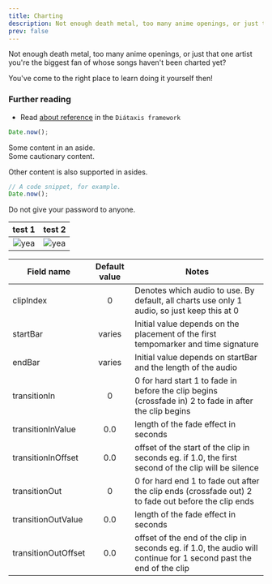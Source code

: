 ```yaml
---
title: Charting
description: Not enough death metal, too many anime openings, or just that one artist you're the biggest fan of whose songs haven't been charted yet? You've come to the right place to learn doing it yourself then!
prev: false
---
```



Not enough death metal, too many anime openings, or just that one artist you're the biggest fan of whose songs haven't been charted yet? 

You've come to the right place to learn doing it yourself then!

### Further reading

- Read [about reference](https://diataxis.fr/reference/) in the `Diátaxis framework`


```js
Date.now();

```

<Aside>Some content in an aside.</Aside>

<Aside type="caution">Some cautionary content.</Aside>

<Aside type="tip">

Other content is also supported in asides.

```js
// A code snippet, for example.
Date.now();
```

</Aside>

<Aside type="danger">Do not give your password to anyone.</Aside>

| test 1 | test 2 |
| :---: | :---: |
| ![yea](../../../assets/audio-broken.DebhoaJL.png) | ![yea](../../../assets/audio-broken.DebhoaJL.png) |


| Field name | Default value | Notes |
| --- | :---: | --- |
| clipIndex | 0	| Denotes which audio to use. By default, all charts use only 1 audio, so just keep this at 0 |
| startBar | varies |	Initial value depends on the placement of the first tempomarker and time signature |
| endBar |	varies |	Initial value depends on startBar and the length of the audio |
| transitionIn | 0 | 0 for hard start 1 to fade in before the clip begins (crossfade in) 2 to fade in after the clip begins |
| transitionInValue | 0.0 | length of the fade effect in seconds |
| transitionInOffset | 0.0 | offset of the start of the clip in seconds eg. if 1.0, the first second of the clip will be silence |
| transitionOut	| 0	| 0 for hard end 1 to fade out after the clip ends (crossfade out) 2 to fade out before the clip ends |
| transitionOutValue |	0.0	| length of the fade effect in seconds |
| transitionOutOffset |	0.0 | offset of the end of the clip in seconds eg. if 1.0, the audio will continue for 1 second past the end of the clip |